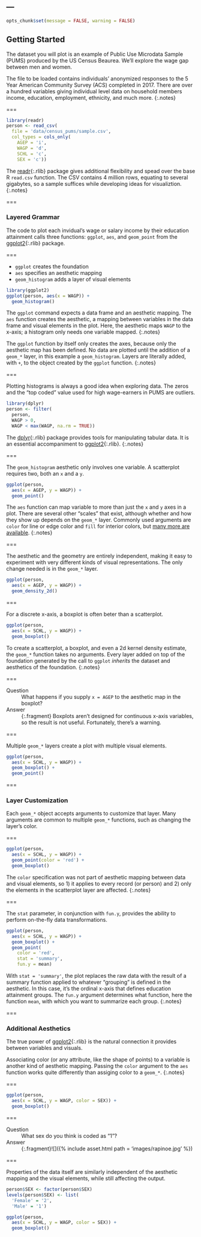 ---
---

```r
opts_chunk$set(message = FALSE, warning = FALSE)
````

## Getting Started

The dataset you will plot is an example of Public Use Microdata Sample (PUMS)
produced by the US Census Beaurea. We'll explore the wage gap between men and
women.

The file to be loaded contains individuals' anonymized responses to the 5 Year
American Community Survey (ACS) completed in 2017. There are over a hundred
variables giving individual level data on household members income, education,
employment, ethnicity, and much more.
{:.notes}

===

```r
library(readr)
person <- read_csv(
  file = 'data/census_pums/sample.csv',
  col_types = cols_only(
    AGEP = 'i',
    WAGP = 'd',
    SCHL = 'c',
    SEX = 'c'))
```

The [readr](){:.rlib} package gives additional flexibility and spead over the
base R `read.csv` function. The CSV contains 4 million rows, equating to several
gigabytes, so a sample suffices while developing ideas for visualiztion.
{:.notes}

===

### Layered Grammar

The code to plot each invidual's wage or salary income by their education
attainment calls three functions: `ggplot`, `aes`, and `geom_point` from the [ggplot2](){:.rlib} package.

===

- `ggplot` creates the foundation
- `aes` specifies an aesthetic mapping
- `geom_histogram` adds a layer of visual elements

```r
library(ggplot2)
ggplot(person, aes(x = WAGP)) +
  geom_histogram()
```

The `ggplot` command expects a data frame and an aesthetic mapping. The `aes`
function creates the aesthetic, a mapping between variables in the data frame
and visual elements in the plot. Here, the aesthetic maps `WAGP` to the
x-axis; a histogram only needs one variable mapped.
{:.notes}

The `ggplot` function by itself only creates the axes, because only the
aesthetic map has been defined. No data are plotted until the addition of a
`geom_*` layer, in this example a `geom_histogram`. Layers are literally added,
with `+`, to the object created by the `ggplot` function.
{:.notes}

===

Plotting histograms is always a good idea when exploring data. The zeros and
the "top coded" value used for high wage-earners in PUMS are outliers.

```r
library(dplyr)
person <- filter(
  person,
  WAGP > 0,
  WAGP < max(WAGP, na.rm = TRUE))
```

The [dplyr](){:.rlib} package provides tools for manipulating tabular data. It
is an essential accompaniment to [ggplot2](){:.rlib}.
{:.notes}

===

The `geom_histogram` aesthetic only involves one variable. A scatterplot
requires two, both an `x` and a `y`.

```r
ggplot(person,
  aes(x = AGEP, y = WAGP)) +
  geom_point()
```

The `aes` function can map variable to more than just the `x` and `y` axes in a
plot. There are several other "scales" that exist, although whether and how they
show up depends on the `geom_*` layer. Commonly used arguments are `color` for
line or edge color and `fill` for interior colors, but [many more are
available](https://ggplot2.tidyverse.org/articles/ggplot2-specs.html).
{:.notes}

===

The aesthetic and the geometry are entirely independent, making it easy to
experiment with very different kinds of visual representations. The only change
needed is in the `geom_*` layer.

```r
ggplot(person,
  aes(x = AGEP, y = WAGP)) +
  geom_density_2d()
```

===

For a discrete x-axis, a boxplot is often beter than a scatterplot.

```r
ggplot(person,
  aes(x = SCHL, y = WAGP)) +
  geom_boxplot()
```

To create a scatterplot, a boxplot, and even a 2d kernel density estimate, the
`geom_*` function takes no arguments. Every layer added on top of the foundation
generated by the call to `ggplot` *inherits* the dataset and aesthetics of the
foundation.
{:.notes}

===

Question
: What happens if you supply `x = AGEP` to the aesthetic map in the boxplot?

Answer
: {:.fragment} Boxplots aren't designed for continuous x-axis variables, so the
result is not useful. Fortunately, there's a warning.

===

Multiple `geom_*` layers create a plot with multiple visual elements.

```r
ggplot(person,
  aes(x = SCHL, y = WAGP)) +
  geom_boxplot() +
  geom_point()
```

===

### Layer Customization

Each `geom_*` object accepts arguments to customize that layer. Many arguments
are common to multiple `geom_*` functions, such as changing the layer's color.

===

```r
ggplot(person,
  aes(x = SCHL, y = WAGP)) +
  geom_point(color = 'red') +
  geom_boxplot()
```

The `color` specification was not part of aesthetic mapping between data and
visual elements, so 1) it applies to every record (or person) and 2) only the
elements in the scatterplot layer are affected.
{:.notes}

===

The `stat` parameter, in conjunction with `fun.y`, provides the ability to
perform on-the-fly data transformations.

```r
ggplot(person,
  aes(x = SCHL, y = WAGP)) +
  geom_boxplot() +
  geom_point(
    color = 'red',
    stat = 'summary',
    fun.y = mean)
```

With `stat = 'summary'`, the plot replaces the raw data with the result of a
summary function applied to whatever "grouping" is defined in the aesthetic. In
this case, it's the ordinal x-axis that defines education attainment groups. The
`fun.y` argument determines what function, here the function `mean`, with which
you want to summarize each group.
{:.notes}

===

### Additional Aesthetics

The true power of [ggplot2](){:.rlib} is the natural connection it provides
between variables and visuals.

Associating color (or any attribute, like the shape of points) to a variable is
another kind of aesthetic mapping. Passing the `color` argument to the `aes`
function works quite differently than assiging color to a `geom_*`.
{:.notes}

===

```r
ggplot(person,
  aes(x = SCHL, y = WAGP, color = SEX)) +
  geom_boxplot()
```

===

Question
: What sex do you think is coded as "1"?

Answer
: {:.fragment}![]({% include asset.html path = 'images/rapinoe.jpg' %})

===

Properties of the data itself are similarly independent of the aesthetic mapping
and the visual elements, while still affecting the output.

```r
person$SEX <- factor(person$SEX)
levels(person$SEX) <- list(
  'Female' = '2',
  'Male' = '1')

ggplot(person,
  aes(x = SCHL, y = WAGP, color = SEX)) +
  geom_boxplot()
```
